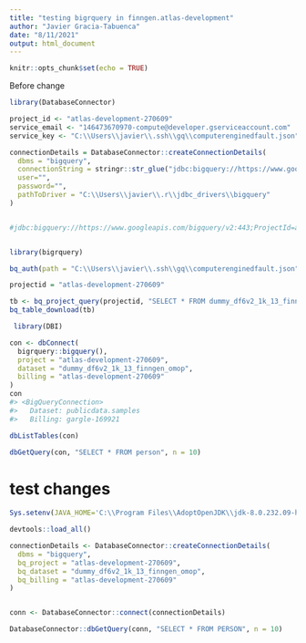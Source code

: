 ```yaml
---
title: "testing bigrquery in finngen.atlas-development"
author: "Javier Gracia-Tabuenca"
date: "8/11/2021"
output: html_document
---
```


```r
knitr::opts_chunk$set(echo = TRUE)
```

Before change 
```r
library(DatabaseConnector)

project_id <- "atlas-development-270609"
service_email <- "146473670970-compute@developer.gserviceaccount.com"
service_key <- "C:\\Users\\javier\\.ssh\\gq\\computerenginedfault.json"

connectionDetails = DatabaseConnector::createConnectionDetails(
  dbms = "bigquery",
  connectionString = stringr::str_glue("jdbc:bigquery://https://www.googleapis.com/bigquery/v2:443;ProjectId={project_id};OAuthType=0;OAuthServiceAcctEmail={service_email};OAuthPvtKeyPath={service_key};Timeout=1000"),
  user="",
  password="",
  pathToDriver = "C:\\Users\\javier\\.r\\jdbc_drivers\\bigquery"
)

```

```r

```



```r

#jdbc:bigquery://https://www.googleapis.com/bigquery/v2:443;ProjectId=atlas-development-270609;OAuthType=0;OAuthServiceAcctEmail=146473670970-compute@developer.gserviceaccount.com;OAuthPvtKeyPath=/home/javier/jdbc/computerenginedfault.json;Timeout=1000


library(bigrquery)

bq_auth(path = "C:\\Users\\javier\\.ssh\\gq\\computerenginedfault.json")

```

```r


projectid = "atlas-development-270609"

tb <- bq_project_query(projectid, "SELECT * FROM dummy_df6v2_1k_13_finngen_omop.person")
bq_table_download(tb)
```

```r
 library(DBI)

con <- dbConnect(
  bigrquery::bigquery(),
  project = "atlas-development-270609",
  dataset = "dummy_df6v2_1k_13_finngen_omop",
  billing = "atlas-development-270609"
)
con
#> <BigQueryConnection>
#>   Dataset: publicdata.samples
#>   Billing: gargle-169921

dbListTables(con)

dbGetQuery(con, "SELECT * FROM person", n = 10)
```


# test changes

```r
Sys.setenv(JAVA_HOME='C:\\Program Files\\AdoptOpenJDK\\jdk-8.0.232.09-hotspot\\')
```


```r
devtools::load_all()

connectionDetails <- DatabaseConnector::createConnectionDetails(
  dbms = "bigquery",
  bq_project = "atlas-development-270609",
  bq_dataset = "dummy_df6v2_1k_13_finngen_omop",
  bq_billing = "atlas-development-270609"
)


conn <- DatabaseConnector::connect(connectionDetails)

```


```r
DatabaseConnector::dbGetQuery(conn, "SELECT * FROM PERSON", n = 10)
```



